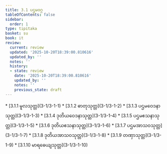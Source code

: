```yaml
---
title: 3.1 ပဌမဝဂ္ဂ
tableOfContents: false
sidebar:
  order: 1
type: tipitaka
basket: su
book: it
review:
  current: review
  updated: '2025-10-20T18:39:00.810616'
  updated_by: ''
  notes: ''
  history:
  - state: review
    date: '2025-10-20T18:39:00.810616'
    updated_by: ''
    notes: ''
    previous_state: draft
---
```



<DynamicBreadcrumb />


<ReviewStatus review={frontmatter.review} showDetails={true} />

<HypothesisAnnotation frontmatter={frontmatter} />



<TableOfContents book="it" section="3.1">
* [3.1.1 မူလသုတ္တ](3-1/3-1-1)
* [3.1.2 ဓာတုသုတ္တ](3-1/3-1-2)
* [3.1.3 ပဌမဝေဒနာသုတ္တ](3-1/3-1-3)
* [3.1.4 ဒုတိယဝေဒနာသုတ္တ](3-1/3-1-4)
* [3.1.5 ပဌမဧသနာသုတ္တ](3-1/3-1-5)
* [3.1.6 ဒုတိယဧသနာသုတ္တ](3-1/3-1-6)
* [3.1.7 ပဌမအာသဝသုတ္တ](3-1/3-1-7)
* [3.1.8 ဒုတိယအာသဝသုတ္တ](3-1/3-1-8)
* [3.1.9 တဏှာသုတ္တ](3-1/3-1-9)
* [3.1.10 မာရဓေယျသုတ္တ](3-1/3-1-10)
</TableOfContents>
